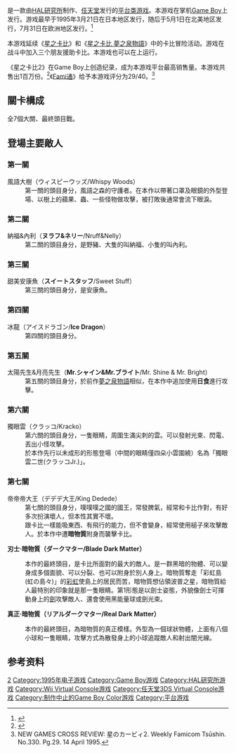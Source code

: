 {{refimprove|time = 2015-08-18T14:35:20+00:00}}

{{NoteTA
| G1 = Games
}}

{{Infobox VG
| title = 
| japanese = 星のカービィ2
| english = Kirby's Dream Land 2
| image = Kirby's_Dream_Land_2_GameBox.jpg
| caption = 日版遊戲封面
| developer = [[HAL研究所|HAL研究所]]
| publisher = [[任天堂|任天堂]]
| director = 下村真一
| producer = [[岩田聪|岩田聪]]、[[宫本茂|宫本茂]]
| composer = 安藤浩和、池上正
| series = [[星之卡比系列|星之卡比系列]]
| platforms = [[Game_Boy|Game Boy]]、[[任天堂3DS|任天堂3DS]]（[[Virtual_Console|Virtual Console]]）
| released = '''Game Boy'''<br />{{vgr|JP|1995年3月21日|NA|1995年5月1日<ref name = "USRelease">{{cite web |title = Kirby's Dream Land 2 |accessdate = 27 April 2010 |publisher = [[IGN|IGN]] |url = http://gameboy.ign.com/objects/008/008024.html |archive-date = 2010-12-05 |archive-url = https://web.archive.org/web/20101205210856/http://gameboy.ign.com/objects/008/008024.html |dead-url = no }}</ref>|EU|1995年7月31日}}'''3DS（Virtual Console）'''<br />{{vgr|JP|2012年2月15日|EU|2012年5月17日|NA|2013年8月1日}}
| genre = [[平台游戏|平台]]
| modes = [[单人电子游戏|单人]]
}}

{{vgname|星之卡比2|ja = 星のカービィ2|en = Kirby's Dream Land 2|diff = yes}}是一款由[[HAL研究所|HAL研究所]]制作、[[任天堂|任天堂]]发行的[[平台游戏|平台类游戏]]。本游戏在掌机[[Game_Boy|Game Boy]]上发行。游戏最早于1995年3月21日在日本地区发行，随后于5月1日在北美地区发行，7月31日在欧洲地区发行。<ref name = "gamefaqs">{{cite web| url = http://www.gamefaqs.com/gameboy/563276-kirbys-dream-land-2/data| title = Release information| publisher = [[GameFAQs|GameFAQs]]| date = | accessdate = 2015-08-18| archive-date = 2017-08-17| archive-url = https://web.archive.org/web/20170817171257/https://www.gamefaqs.com/gameboy/563276-kirbys-dream-land-2/data| dead-url = no}}</ref>

本游戏延续《[[星之卡比_(遊戲)|星之卡比]]》和《[[星之卡比_夢之泉物語|星之卡比 夢之泉物語]]》中的卡比冒险活动。游戏在战斗中加入三个朋友援助卡比。本游戏也可以在{{tsl|jp|スーパーゲームボーイ|Super Game Boy (外設)|Super Game Boy}}上运行。

《星之卡比2》在Game Boy上创造纪录，成为本游戏平台最高销售量。本游戏共售出1百万份。<ref name = "magicboxjapan">{{cite web|url = http://www.the-magicbox.com/topten2.htm |title = Japan Platinum Game Chart |publisher = The Magic Box |accessdate = 2008-05-22 |deadurl = yes |archiveurl = https://web.archive.org/web/20071213230402/http://www.the-magicbox.com/topten2.htm |archivedate = 2007-12-13 }}</ref>《[[Fami通|Fami通]]》给予本游戏评分为29/40。<ref>NEW GAMES CROSS REVIEW: 星のカービィ2. Weekly Famicom Tsūshin. No.330. Pg.29. 14 April 1995.</ref>

==關卡構成==
全7個大關、最終頭目戰。

==登場主要敵人==

===第一關=== 

; 風語大樹（ウィスピーウッズ/Whispy Woods）
: 第一關的頭目身分，風語之森的守護者。在本作以帶著口罩及眼鏡的外型登場、以樹上的蘋果、蟲、一些怪物做攻擊，被打敗後通常會流下眼淚。

===第二關=== 

; 納福&內利（'''ヌラフ&ネリー'''/Nruff&Nelly）
: 第二關的頭目身分，是野豬、大隻的叫納福、小隻的叫內利。

===第三關===

; 甜美安康魚（'''スイートスタッフ'''/Sweet Stuff）
: 第三關的頭目身分，是安康魚。

===第四關===

; 冰龍（アイスドラゴン/'''Ice Dragon'''）
: 第四關的頭目身分。

===第五關===

; 太陽先生&月亮先生（'''Mr.シャイン&Mr.ブライト'''/Mr. Shine & Mr. Bright）
: 第五關的頭目身分，於前作[[星之卡比_夢之泉物語|夢之泉物語]]相似，在本作中追加使用'''日食'''進行攻擊。

===第六關===

; 獨眼雲（クラッコ/Kracko）
: 第六關的頭目身分，一隻眼睛，周圍生滿尖刺的雲。可以發射光束、閃電、丟出小怪攻擊。
: 於本作先行以未成形的形態登場（中間的眼睛僅四朵小雲圍繞）名為「獨眼雲二世(クラッコJr.)」。

===第七關===

; 帝帝帝大王（デデデ大王/King Dedede）
: 第七關的頭目身分，噗噗噗之國的國王，常發脾氣，經常和卡比作對，有好多次扮演壞人，但本性其實不壞。
: 跟卡比一樣能吸東西、有飛行的能力，但不會變身，經常使用槌子來攻擊敵人。於本作中遭'''暗物質'''附身而襲擊卡比。

'''刃士·暗物質（ダークマター/Blade Dark Matter）'''

: 本作的最終頭目，是卡比所面對的最大的敵人。是一群黑暗的物體、可以變身成多個面貌、可以分裂、也可以附身於別人身上。暗物質奪走「彩虹島(虹の島々)」的[[彩虹|彩虹]]使島上的居民而苦，暗物質想佔領波普之星，暗物質給人最特別的印象就是那一隻眼睛。第1形態是以劍士姿態，外貌像劍士可揮動身上的[[劍|劍]]攻擊敵人、還會使用黑能量球或劍光束。

'''真正·暗物質（リアルダークマター/Real Dark Matter）'''

: 本作的最終頭目，為暗物質的真正模樣。外型為一個球狀物體，上面有八個小球和一隻眼睛，攻擊方式為散發身上的小球追蹤敵人和射出闇光線。

==参考资料==
{{Reflist}}

{{星之卡比系列}}

{{DEFAULTSORT:Hoshi no Kirby 2}}
[[Category:星之卡比系列电子游戏|2]]
[[Category:1995年电子游戏|Category:1995年电子游戏]]
[[Category:Game_Boy游戏|Category:Game Boy游戏]]
[[Category:HAL研究所游戏|Category:HAL研究所游戏]]
[[Category:Wii_Virtual_Console游戏|Category:Wii Virtual Console游戏]]
[[Category:任天堂3DS_Virtual_Console游戏|Category:任天堂3DS Virtual Console游戏]]
[[Category:制作中止的Game_Boy_Color游戏|Category:制作中止的Game Boy Color游戏]]
[[Category:平台游戏|Category:平台游戏]]